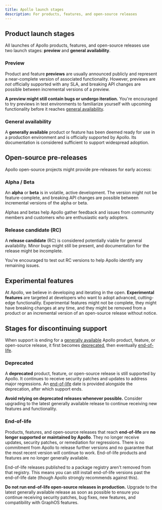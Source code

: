 ```yaml
---
title: Apollo launch stages
description: For products, features, and open-source releases
---
```


## Product launch stages

All launches of Apollo products, features, and open-source releases use two launch stages: **preview** and **general availability**.

### Preview

Product and feature **previews** are usually announced publicly and represent a near-complete version of associated functionality. However, previews are _not_ officially supported with any SLA, and breaking API changes are possible between incremental versions of a preview.

**A preview might still contain bugs or undergo iteration.** You're encouraged to try previews in test environments to familiarize yourself with upcoming functionality before it reaches [general availability](#general-availability).

### General availability

A **generally available** product or feature has been deemed ready for use in a production environment and is officially supported by Apollo. Its documentation is considered sufficient to support widespread adoption.

## Open-source pre-releases

Apollo open-source projects might provide pre-releases for early access:

### Alpha / Beta

An **alpha** or **beta** is in volatile, active development. The version might not be feature-complete, and breaking API changes are possible between incremental versions of the alpha or beta.

Alphas and betas help Apollo gather feedback and issues from community members and customers who are enthusiastic early adopters.

### Release candidate (RC)

A **release candidate** (RC) is considered potentially viable for general availability. Minor bugs might still be present, and documentation for the release might be incomplete.

You're encouraged to test out RC versions to help Apollo identify any remaining issues.

## Experimental features

At Apollo, we believe in developing and iterating in the open. **Experimental features** are targeted at developers who want to adopt advanced, cutting-edge functionality. Experimental features might not be complete, they might have breaking changes at any time, and they might be removed from a product or an incremental version of an open-source release without notice.

## Stages for discontinuing support

When support is ending for a [generally available](#general-availability) Apollo product, feature, or open-source release, it first becomes [deprecated](#deprecated), then eventually [end-of-life](#end-of-life).

### Deprecated

A **deprecated** product, feature, or open-source release is still supported by Apollo. It continues to receive security patches and updates to address major regressions. An [end-of-life](#end-of-life) date is provided alongside the deprecation, after which support ends.

**Avoid relying on deprecated releases whenever possible.** Consider upgrading to the latest generally available release to continue receiving new features and functionality.

### End-of-life

Products, features, and open-source releases that reach **end-of-life** are **no longer supported or maintained by Apollo**. They no longer receive updates, security patches, or remediation for regressions. There is no commitment from Apollo to release further versions and no guarantee that the most recent version will continue to work. End-of-life products and features are no longer generally available. 

End-of-life releases published to a package registry aren't removed from that registry. This means you can still install end-of-life versions past the end-of-life date (though Apollo strongly recommends against this). 

**Do not run end-of-life open-source releases in production.** Upgrade to the latest generally available release as soon as possible to ensure you continue receiving security patches, bug fixes, new features, and compatibility with GraphOS features.
